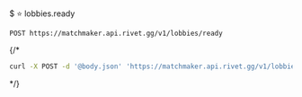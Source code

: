 $ ⭐️ lobbies.ready
```
POST https://matchmaker.api.rivet.gg/v1/lobbies/ready
```


{/*<RequestExample>
```bash curl
curl -X POST -d '@body.json' 'https://matchmaker.api.rivet.gg/v1/lobbies/ready'
```
</RequestExample>*/}
